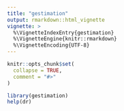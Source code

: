 ```yaml
---
title: "gestimation"
output: rmarkdown::html_vignette
vignette: >
  %\VignetteIndexEntry{gestimation}
  %\VignetteEngine{knitr::rmarkdown}
  %\VignetteEncoding{UTF-8}
---
```


```r
knitr::opts_chunk$set(
  collapse = TRUE,
  comment = "#>"
)
```

```r
library(gestimation)
help(dr)
```
